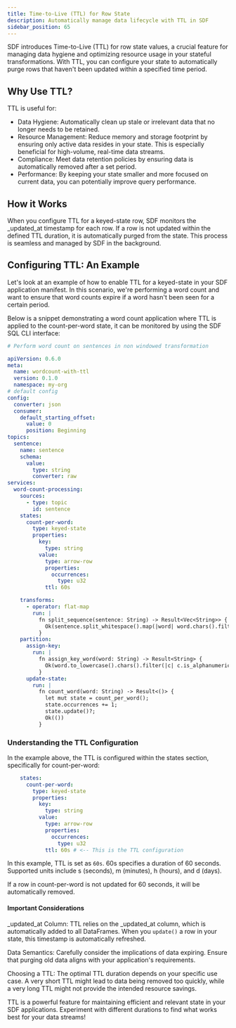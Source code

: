```yaml
---
title: Time-to-Live (TTL) for Row State
description: Automatically manage data lifecycle with TTL in SDF
sidebar_position: 65
---
```


SDF introduces Time-to-Live (TTL) for row state values, a crucial feature for managing data hygiene and optimizing resource usage in your stateful transformations. With TTL, you can configure your state to automatically purge rows that haven't been updated within a specified time period.

## Why Use TTL?

TTL is useful for:

- Data Hygiene: Automatically clean up stale or irrelevant data that no longer needs to be retained.
- Resource Management: Reduce memory and storage footprint by ensuring only active data resides in your state. This is especially beneficial for high-volume, real-time data streams.
- Compliance: Meet data retention policies by ensuring data is automatically removed after a set period.
- Performance: By keeping your state smaller and more focused on current data, you can potentially improve query performance.

## How it Works

When you configure TTL for a keyed-state row, SDF monitors the _updated_at timestamp for each row. If a row is not updated within the defined TTL duration, it is automatically purged from the state. This process is seamless and managed by SDF in the background.

## Configuring TTL: An Example
Let's look at an example of how to enable TTL for a keyed-state in your SDF application manifest. In this scenario, we're performing a word count and want to ensure that word counts expire if a word hasn't been seen for a certain period.

Below is a snippet demonstrating a word count application where TTL is applied to the count-per-word state, it can be monitored by using the SDF SQL CLI interface:

```YAML
# Perform word count on sentences in non windowed transformation

apiVersion: 0.6.0
meta:
  name: wordcount-with-ttl
  version: 0.1.0
  namespace: my-org
# default config
config:
  converter: json
  consumer:
    default_starting_offset:
      value: 0
      position: Beginning
topics:
  sentence:
    name: sentence
    schema:
      value:
        type: string
        converter: raw
services:
  word-count-processing:
    sources:
      - type: topic
        id: sentence
    states:
      count-per-word:
        type: keyed-state
        properties:
          key:
            type: string
          value:
            type: arrow-row
            properties:
              occurrences:
                type: u32
            ttl: 60s

    transforms:
      - operator: flat-map
        run: |
          fn split_sequence(sentence: String) -> Result<Vec<String>> {
            Ok(sentence.split_whitespace().map(|word| word.chars().filter(|c| c.is_alphanumeric()).collect::<String>()).filter(|word| !word.is_empty()).collect())
          }
    partition:
      assign-key:
        run: |
          fn assign_key_word(word: String) -> Result<String> {
            Ok(word.to_lowercase().chars().filter(|c| c.is_alphanumeric()).collect())
          }
      update-state:
        run: |
          fn count_word(word: String) -> Result<()> {
            let mut state = count_per_word();
            state.occurrences += 1;
            state.update()?;
            Ok(())
          }
```


### Understanding the TTL Configuration
In the example above, the TTL is configured within the states section, specifically for count-per-word:

```YAML
    states:
      count-per-word:
        type: keyed-state
        properties:
          key:
            type: string
          value:
            type: arrow-row
            properties:
              occurrences:
                type: u32
            ttl: 60s # <-- This is the TTL configuration
```
In this example, TTL is set as `60s`. 60s specifies a duration of 60 seconds. Supported units include s (seconds), m (minutes), h (hours), and d (days).

If a row in count-per-word is not updated for 60 seconds, it will be automatically removed.

#### Important Considerations

_updated_at Column: TTL relies on the _updated_at column, which is automatically added to all DataFrames. When you `update()` a row in your state, this timestamp is automatically refreshed.

Data Semantics: Carefully consider the implications of data expiring. Ensure that purging old data aligns with your application's requirements.

Choosing a TTL: The optimal TTL duration depends on your specific use case. A very short TTL might lead to data being removed too quickly, while a very long TTL might not provide the intended resource savings.

TTL is a powerful feature for maintaining efficient and relevant state in your SDF applications. Experiment with different durations to find what works best for your data streams!